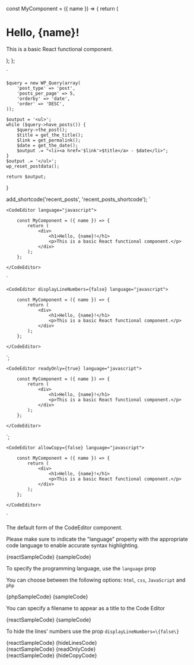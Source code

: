 

const MyComponent = ({ name }) => {
    return (
        <div>
            <h1>Hello, {name}!</h1>
            <p>This is a basic React functional component.</p>
        </div>
    );
};

`

    $query = new WP_Query(array(
        'post_type' => 'post',
        'posts_per_page' => 5,
        'orderby' => 'date',
        'order' => 'DESC',
    ));

    $output = '<ul>';
    while ($query->have_posts()) {
        $query->the_post();
        $title = get_the_title();
        $link = get_permalink();
        $date = get_the_date();
        $output .= "<li><a href='$link'>$title</a> - $date</li>";
    }
    $output .= '</ul>';
    wp_reset_postdata();

    return $output;
}

add_shortcode('recent_posts', 'recent_posts_shortcode');
`

    <CodeEditor language="javascript">

        const MyComponent = ({ name }) => {
            return (
                <div>
                    <h1>Hello, {name}!</h1>
                    <p>This is a basic React functional component.</p>
                </div>
            );
        };

    </CodeEditor>
`

    <CodeEditor displayLineNumbers={false} language="javascript">

        const MyComponent = ({ name }) => {
            return (
                <div>
                    <h1>Hello, {name}!</h1>
                    <p>This is a basic React functional component.</p>
                </div>
            );
        };

    </CodeEditor>
`;

    <CodeEditor readyOnly={true} language="javascript">

        const MyComponent = ({ name }) => {
            return (
                <div>
                    <h1>Hello, {name}!</h1>
                    <p>This is a basic React functional component.</p>
                </div>
            );
        };

    </CodeEditor>
`;

    <CodeEditor allowCopy={false} language="javascript">

        const MyComponent = ({ name }) => {
            return (
                <div>
                    <h1>Hello, {name}!</h1>
                    <p>This is a basic React functional component.</p>
                </div>
            );
        };

    </CodeEditor>
`

<Section contained={true} style={{ paddingTop: 30 }} border={true}>
	<p>The default form of the CodeEditor component.</p>
	<p>Please make sure to indicate the "language" property with the appropriate code language to enable accurate syntax highlighting.</p>
	<Preview wrapper={true}>
		<CodeEditor language="javascript">
            {reactSampleCode}
		</CodeEditor>
	</Preview>
	<Snippet language="js">{sampleCode}</Snippet>
</Section>

<Section title="Different languages" contained={true} style={{ paddingTop: 30 }} border={true}>
	<p>To specify the programming language, use the <Code small={true}>language</Code> prop </p> 
	<p>
		You can choose between the following options:
		<Code small={true}>html</Code>, 
		<Code small={true}>css</Code>, 
		<Code small={true}>JavaScript</Code> and <Code small={true}>php</Code>
	</p>
	<Preview wrapper={true}>
		<CodeEditor language="php">
            {phpSampleCode}
		</CodeEditor>
	</Preview>
	<Snippet language="js">{sampleCode}</Snippet>
</Section>

<Section title="File Name" contained={true} style={{ paddingTop: 30 }} border={true}>
	<p> You can specify a filename to appear as a title to the Code Editor </p>
	<Preview wrapper={true}>
		<CodeEditor filename="App.js">
            {reactSampleCode}
		</CodeEditor>
	</Preview>
	<Snippet language="js">{sampleCode}</Snippet>
</Section>

<Section title="Hiding the Line Numbers" contained={true} style={{ paddingTop: 30 }} border={true}>
	<p> To hide the lines' numbers use the prop <Code small={true}>displayLineNumbers=\{false\}</Code>  </p>
	<Preview wrapper={true}>
		<CodeEditor displayLineNumbers={false} language="javascript" >
            {reactSampleCode}
		</CodeEditor>
	</Preview>
	<Snippet language="js">{hideLinesCode}</Snippet>
</Section>

<Section title="Read Only" contained={true} style={{ paddingTop: 30 }} border={true}>
	<Preview wrapper={true}>
		<CodeEditor readOnly={true} language="javascript" >
            {reactSampleCode}
		</CodeEditor>
	</Preview>
	<Snippet language="js">{readOnlyCode}</Snippet>
</Section>

<Section title="Hiding the Copy Button" contained={true} style={{ paddingTop: 30 }} border={true}>
	<Preview wrapper={true}>
		<CodeEditor allowCopy={false} language="javascript" >
            {reactSampleCode}
		</CodeEditor>
	</Preview>
	<Snippet language="js">{hideCopyCode}</Snippet>
</Section>
